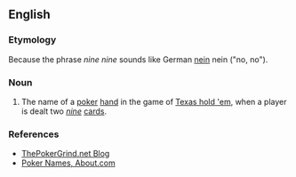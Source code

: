 ==English==

===Etymology===
Because the phrase ''nine nine'' sounds like German [[nein]] nein ("no, no").

===Noun===
{{en-noun|head=[[German]] [[virgin]]}}

# {{context|idiomatic|poker}} The name of a [[poker]] [[hand]] in the game of [[Texas hold 'em]], when a player is dealt two ''[[nine]]'' [[cards]].

===References===
* [http://www.thepokergrind.net/2007/09/german-virgin-is-pocket-99-am-i-only.html ThePokerGrind.net Blog]
* [http://casinogambling.about.com/od/poker/a/pokernamens.htm Poker Names, About.com]